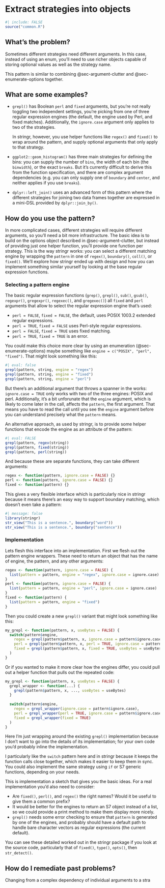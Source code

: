 # Extract strategies into objects {#sec-strategy-objects}

```r
#| include: FALSE
source("common.R")
```

## What's the problem?

Sometimes different strategies need different arguments.
In this case, instead of using an enum, you'll need to use richer objects capable of storing optional values as well as the strategy name.

This pattern is similar to combining @sec-argument-clutter and @sec-enumerate-options together.

## What are some examples?

-   `grepl()` has Boolean `perl` and `fixed` arguments, but you're not really toggling two independent settings, you're picking from one of three regular expression engines (the default, the engine used by Perl, and fixed matches).
    Additionally, the `ignore.case` argument only applies to two of the strategies.

    In stringr, however, you use helper functions like `regex()` and `fixed()` to wrap around the pattern, and supply optional arguments that only apply to that strategy.

-   `ggplot2::geom_histogram()` has three main strategies for defining the bins: you can supply the number of `bins`, the width of each bin (the `binwidth`), or the exact `breaks`.
    But it's currently difficult to derive this from the function specification, and there are complex argument dependencies (e.g. you can only supply one of `boundary` and `center`, and neither applies if you use `breaks`).

-   `dplyr::left_join()` uses an advanced form of this pattern where the different strategies for joining two data frames together are expressed in a mini-DSL provided by `dplyr::join_by()`.

## How do you use the pattern?

In more complicated cases, different strategies will require different arguments, so you'll need a bit more infrastructure.
The basic idea is to build on the options object described in @sec-argument-clutter, but instead of providing just one helper function, you'll provide one function per strategy.
This is the way stringr works: you can select a different matching engine by wrapping the `pattern` in one of `regex()`, `boundary()`, `coll()`, or `fixed()`.
We'll explore how stringr ended up with design and how you can implement something similar yourself by looking at the base regular expression functions.

### Selecting a pattern engine

The basic regular expression functions (`grep()`, `grepl()`, `sub()`, `gsub()`, `regexpr()`, `gregexpr()`, `regexec()`, and `gregexec()`) all `fixed` and `perl` arguments that allow to select the regular expression engine that's used:

-   `perl = FALSE`, `fixed = FALSE`, the default, uses POSIX 1003.2 extended regular expressions.
-   `perl = TRUE`, `fixed = FALSE` uses Perl-style regular expressions.
-   `perl = FALSE`, `fixed = TRUE` uses fixed matching.
-   `perl = TRUE`, `fixed = TRUE` is an error.

You could make this choice more clear by using an enumeration (@sec-enumerate-options) maybe something like `engine = c("POSIX", "perl", "fixed")`.
That might look something like this:

```r
#| eval: false
grepl(pattern, string, engine = "regex")
grepl(pattern, string, engine = "fixed")
grepl(pattern, string, engine = "perl")
```

But there's an additional argument that throws a spanner in the works: `ignore.case = TRUE` only works with two of the three engines: POSIX and perl.
Additionally, it's a bit unforunate that the `engine` argument, which is likely to come later in the call, affects the `pattern`, the first argument.
That means you have to read the call until you see the `engine` argument before you can understand precisely what the `pattern` means.

An alternative approach, as used by stringr, is to provide some helper functions that encode the engine as an attribute of the pattern:

```r
#| eval: FALSE
grepl(pattern, regex(string))
grepl(pattern, fixed(string))
grepl(pattern, perl(string))
```

And because these are separate functions, they can take different arguments:

```r
regex <- function(pattern, ignore.case = FALSE) {}
perl <- function(pattern, ignore.case = FALSE) {}
fixed <- function(pattern) {}
```

This gives a very flexible interface which is particularly nice in stringr because it means there's an easy way to support boundary matching, which doesn't even take a pattern:

```r
#| message: false
library(stringr)
str_view("This is a sentence.", boundary("word"))
str_view("This is a sentence.", boundary("sentence"))
```

### Implementation

Lets flesh this interface into an implementation.
First we flesh out the pattern engine wrappers.
These need to return an object that has the name of engine, the pattern, and any other arguments:

```r
regex <- function(pattern, ignore.case = FALSE) {
  list(pattern = pattern, engine = "regex", ignore.case = ignore.case)
}
perl <- function(pattern, ignore.case = FALSE) {
  list(pattern = pattern, engine = "perl", ignore.case = ignore.case)
}
fixed <- function(pattern) {
  list(pattern = pattern, engine = "fixed")
}
```

Then you could create a new `grepl()` variant that might look something like this:

```r
my_grepl <- function(pattern, x, useBytes = FALSE) {
  switch(pattern$engine, 
    regex = grepl(pattern$pattern, x, ignore.case = pattern$ignore.case, useBytes = useBytes),
    perl = grepl(pattern$pattern, x, perl = TRUE, ignore.case = pattern$ignore.case, useBytes = useBytes),
    fixed = grepl(pattern$pattern, x, fixed = TRUE, useBytes = useBytes)
  )
}
```

Or if you wanted to make it more clear how the engines differ, you could pull out a helper function that pulls out the repeated code:

```r
my_grepl <- function(pattern, x, useBytes = FALSE) {
  grepl_wrapper <- function(...) {
    grepl(pattern$pattern, x, ..., useBytes = useBytes)
  }
  
  switch(pattern$engine, 
    regex = grepl_wrapper(ignore.case = pattern$ignore.case),
    perl = grepl_wrapper(perl = TRUE, ignore.case = pattern$ignore.case),
    fixed = grepl_wrapper(fixed = TRUE)
  )
}
```

Here I'm just wrapping around the existing `grepl()` implementation because I don't want to go into the details of its implementation; for your own code you'd probably inline the implementation.

I particularly like the `switch` pattern here and in stringr because it keeps the function calls close together, which makes it easier to keep them in sync.
You could also implement the same strategy using `if` or S7 generic functions, depending on your needs.

This is implementation a sketch that gives you the basic ideas.
For a real implementation you'd also need to consider:

-   Are `fixed()`, `perl()`, and `regex()` the right names? Would it be useful to give them a common prefix?
-   It would be better for the engines to return an S7 object instead of a list, so we could provide a print method to make them display more nicely.
-   `grepl()` needs some error checking to ensure that `pattern` is generated by one of the engines, and probably should have a default path to handle bare character vectors as regular expressions (the current default).

You can see these detailed worked out in the stringr package if you look at the source code, particularly that of `fixed()`, `type()`, `opts()`, then `str_detect()`.

## How do I remediate past problems?

Changing from a complex dependency of individual arguments to a stra
